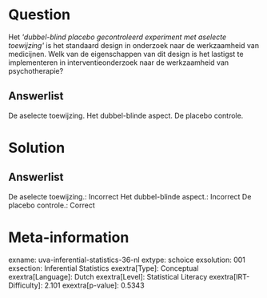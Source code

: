 Question
========

Het *\'dubbel-blind placebo gecontroleerd experiment met aselecte
toewijzing\'* is het standaard design in onderzoek naar de werkzaamheid
van medicijnen. Welk van de eigenschappen van dit design is het lastigst
te implementeren in interventieonderzoek naar de werkzaamheid van
psychotherapie?

Answerlist
----------

De aselecte toewijzing.
Het dubbel-blinde aspect.
De placebo controle.

Solution
========

Answerlist
----------

De aselecte toewijzing.: Incorrect
Het dubbel-blinde aspect.: Incorrect
De placebo controle.: Correct

Meta-information
================
exname: uva-inferential-statistics-36-nl
extype: schoice
exsolution: 001
exsection: Inferential Statistics
exextra[Type]: Conceptual
exextra[Language]: Dutch
exextra[Level]: Statistical Literacy
exextra[IRT-Difficulty]: 2.101
exextra[p-value]: 0.5343
